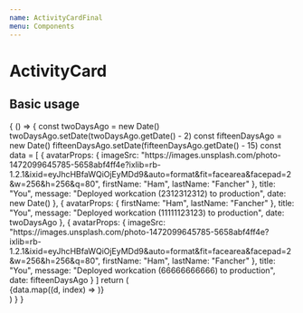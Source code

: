 ```yaml
---
name: ActivityCardFinal
menu: Components
---
```



# ActivityCard

## Basic usage

<Playground>
  {
    () => {
      const twoDaysAgo = new Date()
      twoDaysAgo.setDate(twoDaysAgo.getDate() - 2)
      const fifteenDaysAgo = new Date()
      fifteenDaysAgo.setDate(fifteenDaysAgo.getDate() - 15)
      const data = [
        {
          avatarProps: {
            imageSrc: "https://images.unsplash.com/photo-1472099645785-5658abf4ff4e?ixlib=rb-1.2.1&ixid=eyJhcHBfaWQiOjEyMDd9&auto=format&fit=facearea&facepad=2&w=256&h=256&q=80",
            firstName: "Ham",
            lastName: "Fancher"
          },
          title: "You",
          message: "Deployed workcation (2312312312) to production",
          date: new Date()
        },
        {
          avatarProps: {
            firstName: "Ham",
            lastName: "Fancher"
          },
          title: "You",
          message: "Deployed workcation (11111123123) to production",
          date: twoDaysAgo
        },
        {
          avatarProps: {
            imageSrc: "https://images.unsplash.com/photo-1472099645785-5658abf4ff4e?ixlib=rb-1.2.1&ixid=eyJhcHBfaWQiOjEyMDd9&auto=format&fit=facearea&facepad=2&w=256&h=256&q=80",
            firstName: "Ham",
            lastName: "Fancher"
          },
          title: "You",
          message: "Deployed workcation (66666666666) to production",
          date: fifteenDaysAgo
        }
      ]
      return (
        <div>
          {data.map((d, index) => <ActivityCard key={index} {...d} />)}
        </div>
      )
    }
  }
</Playground>
